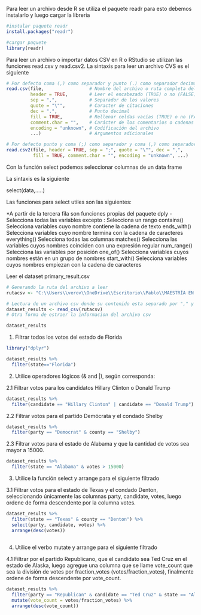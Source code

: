 Para leer un archivo desde R se utiliza el paquete readr para esto debemos instalarlo y luego cargar la libreria

```{r}
#instalar paquete readr
install.packages("readr")

#cargar paquete
library(readr)

```

Para leer un archivo o importar datos CSV en R o RStudio se utilizan las funciones read.csv y read.csv2. La sintaxis para leer un archivo CVS es el siguiente

```{r}
# Por defecto coma (,) como separador y punto (.) como separador decimal
read.csv(file,                 # Nombre del archivo o ruta completa del archivo
         header = TRUE,        # Leer el encabezado (TRUE) o no (FALSE)
         sep = ",",            # Separador de los valores
         quote = "\"",         # Caracter de citaciones
         dec = ".",            # Punto decimal
         fill = TRUE,          # Rellenar celdas vacías (TRUE) o no (FALSE)
         comment.char = "",    # Carácter de los comentarios o cadenas vacías
         encoding = "unknown", # Codificación del archivo
         ...)                  # Argumentos adicionales

# Por defecto punto y coma (;) como separador y coma (,) como separador decimal
read.csv2(file, header = TRUE, sep = ";", quote = "\"", dec = ",",
          fill = TRUE, comment.char = "", encoding = "unknown", ...)
```

Con la función select podemos seleccionar columnas de un data frame

La sintaxis es la siguiente 

select(data,.....)

Las funciones para select utiles son las siguientes:

*A partir de la tercera fila son funciones propias del paquete dply
-	            Selecciona todas las variables excepto
:	            Selecciona un rango
contains()	  Selecciona variables cuyo nombre contiene la cadena de texto
ends_with()	  Selecciona variables cuyo nombre termina con la cadena de caracteres
everything()	Selecciona todas las columnas
matches()   	Selecciona las variables cuyos nombres coinciden con una expresión regular
num_range()   Selecciona las variables por posición
one_of()    	Selecciona variables cuyos nombres están en un grupo de nombres
start_with()	Selecciona variables cuyos nombres empiezan con la cadena de caracteres


Leer el dataset primary_result.csv


```{r}
# Generando la ruta del archivo a leer
rutacsv <- "C:\\Users\\verov\\OneDrive\\Escritorio\\Pablo\\MAESTRÍA EN INGENIERÍA PARA LA INDUSTRIA CON ESPECIALIDAD EN CIENCIAS DE LA COMPUTACIÓN\\Primer Trimestre 2022\\Fundamentos de Programacion Scripting\\Tarea 3\\primary_results.csv"

# Lectura de un archivo csv donde su contenido esta separado por "," y poseen un titulo cada columna
dataset_results <- read_csv(rutacsv)
# Otra forma de estraer la informacion del archivo csv

dataset_results
```

1) Filtrar todos los votos del estado de Florida

```{r}
library("dplyr")

dataset_results %>%     
  filter(state=="Florida")

```

2) Utilice operadores lógicos (& and |), según corresponda:

2.1 Filtrar votos para los candidatos Hillary Clinton o Donald Trump

```{r}
dataset_results %>%     
  filter(candidate == "Hillary Clinton" | candidate == "Donald Trump")

```

2.2 Filtrar votos para el partido Demócrata y el condado Shelby

```{r}
dataset_results %>%     
  filter(party == "Democrat" & county == "Shelby")

```

2.3 Filtrar votos para el estado de Alabama y que la cantidad de votos sea mayor a 15000.

```{r}
dataset_results %>%     
  filter(state == "Alabama" & votes > 15000)
```

3) Utilice la función select y arrange para el siguiente filtrado

3.1 Filtrar votos para el estado de Texas y el condado Denton, seleccionando únicamente las columnas party, candidate, votes, luego ordene de forma descendente por la columna votes.

```{r}
dataset_results %>%     
  filter(state == "Texas" & county == "Denton") %>% 
  select(party, candidate, votes) %>%
  arrange(desc(votes))
  
```


4) Utilice el verbo mutate y arrange para el siguiente filtrado

4.1 Filtrar por el partido Republicano, que el candidato sea Ted Cruz en el estado de Alaska, luego agregue una columna que se llame vote_count que sea la división de votes por fraction_votes (votes/fraction_votes), finalmente ordene de forma descendente por vote_count.

```{r}
dataset_results %>%     
  filter(party == "Republican" & candidate == "Ted Cruz" & state == "Alaska") %>% 
  mutate(vote_count = votes/fraction_votes) %>%
  arrange(desc(vote_count))

```

